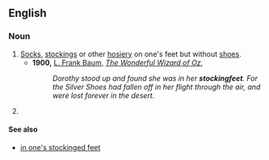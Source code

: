 ==English==

===Noun===
{{en-noun|-}}

# [[socks|Socks]], [[stockings]] or other [[hosiery]] on one's feet but without [[shoe]]s.
#* '''1900,''' [[w:L. Frank Baum|L. Frank Baum]], ''[[s:The Wonderful Wizard of Oz|The Wonderful Wizard of Oz]]'', 
#*: ''Dorothy stood up and found she was in her '''stockingfeet'''. For the Silver Shoes had fallen off in her flight through the air, and were lost forever in the desert.''
# {{plural of|stockingfoot}}

====See also====
*[[in one's stockinged feet]]